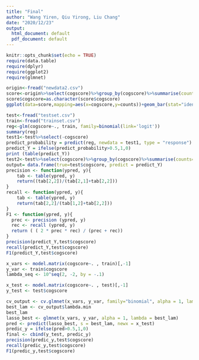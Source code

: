 ```yaml
---
title: "Final"
author: "Wang Yiren, Qiu Yirong, Liu Chang"
date: "2020/12/23"
output:
  html_document: default
  pdf_document: default
---
```


```r
knitr::opts_chunk$set(echo = TRUE)
require(data.table)
require(dplyr)
require(ggplot2)
require(glmnet)
```


```r
origin<-fread("newdata2.csv")
score<-origin%>%select(cogscore)%>%group_by(cogscore)%>%summarise(counts=n())
score$cogscore=as.character(score$cogscore)
ggplot(data=score,mapping=aes(x=cogscore,y=counts))+geom_bar(stat="identity", width=0.5, show.legend=T) +labs(y="Number of students",x="Performance",titles="Scores")+scale_x_discrete(labels=c("Below average","Above average"))+theme_classic()+geom_text(aes(label = counts), vjust = -0.2)

test<-fread("testset.csv")
train<-fread("trainset.csv")
reg<-glm(cogscore~., train, family=binomial(link='logit'))
summary(reg)
test1<-test%>%select(-cogscore)
predict_probability = predict(reg, newdata = test1, type = "response")
predict_Y = ifelse(predict_probability>0.5,1,0)
print (table(predict_Y))
test2<-test%>%select(cogscore)%>%group_by(cogscore)%>%summarise(counts=n())
output= data.frame(true=test$cogscore, predict = predict_Y)
precision <- function(ypred, y){
    tab <- table(ypred, y)
    return((tab[2,2])/(tab[2,1]+tab[2,2]))
}
recall <- function(ypred, y){
    tab <- table(ypred, y)
    return(tab[2,2]/(tab[1,2]+tab[2,2]))
}
F1 <- function(ypred, y){
  prec <- precision (ypred, y)
  rec <- recall (ypred, y)
  return ( ( 2 * prec * rec) / (prec + rec))
}
precision(predict_Y,test$cogscore)
recall(predict_Y,test$cogscore)
F1(predict_Y,test$cogscore)
```


```r
x_vars <- model.matrix(cogscore~. , train)[,-1]
y_var <- train$cogscore
lambda_seq <- 10^seq(2, -2, by = -.1)

x_test <- model.matrix(cogscore~. , test)[,-1]
y_test <- test$cogscore

cv_output <- cv.glmnet(x_vars, y_var, family="binomial", alpha = 1, lambda = lambda_seq,  nfolds = 5)
best_lam <- cv_output$lambda.min
best_lam
lasso_best <- glmnet(x_vars, y_var, alpha = 1, lambda = best_lam)
pred <- predict(lasso_best, s = best_lam, newx = x_test)
predic_y = ifelse(pred>0.5,1,0)
final <- cbind(y_test, predic_y)
precision(predic_y,test$cogscore)
recall(predic_y,test$cogscore)
F1(predic_y,test$cogscore)

```

```r


```

